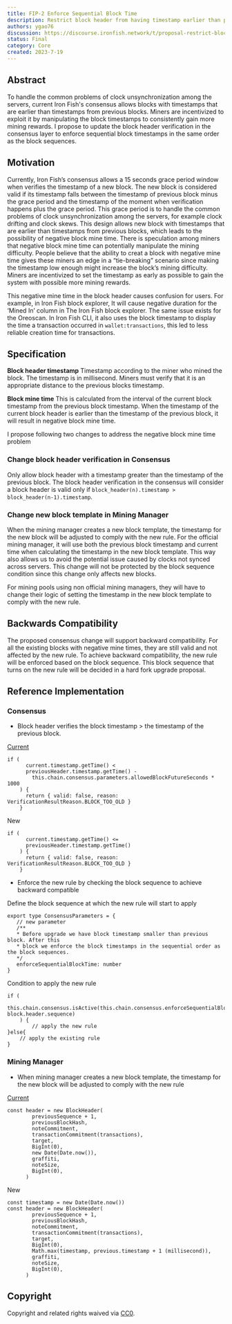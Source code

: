 ```yaml
---
title: FIP-2 Enforce Sequential Block Time
description: Restrict block header from having timestamp earlier than previous block.
authors: ygao76
discussion: https://discourse.ironfish.network/t/proposal-restrict-block-from-having-timestamp-earlier-than-previous-block/50
status: Final
category: Core
created: 2023-7-19
---
```


## Abstract
To handle the common problems of clock unsynchronization among the servers, current Iron Fish's consensus allows blocks with timestamps that are earlier than timestamps from previous blocks. Miners are incentivized to exploit it by manipulating the block timestamps to consistently gain more mining rewards. I propose to update the block header verification in the consensus layer to enforce sequential block timestamps in the same order as the block sequences.
## Motivation

Currently, Iron Fish’s consensus allows a 15 seconds grace period window when verifies the timestamp of a new block. The new block is considered valid if its timestamp falls between the timestamp of previous block minus the grace period and the timestamp of the moment when verification happens plus the grace period. This grace period is to handle the common problems of clock unsynchronization among the servers, for example clock drifting and clock skews. This design allows new block with timestamps that are earlier than timestamps from previous blocks, which leads to the possibility of negative block mine time. There is speculation among miners that negative block mine time can potentially manipulate the mining difficulty. People believe that the ability to creat a block with negative mine time gives these miners an edge in a “tie-breaking” scenario since making the timestamp low enough might increase the block’s mining difficulty. Miners are incentivized to set the timestamp as early as possible to gain the system with possible more mining rewards.

This negative mine time in the block header causes confusion for users. For example, in Iron Fish block explorer, It will cause negative duration for the ‘Mined In’ column in The Iron Fish block explorer. The same issue exists for the Oreoscan. In Iron Fish CLI, it also uses the block timestamp to display the time a transaction occurred in `wallet:transactions`, this led to less reliable creation time for transactions.

## Specification

**Block header timestamp**
Timestamp according to the miner who mined the block. The timestamp is in millisecond. Miners must verify that it is an appropriate distance to the previous blocks timestamp.

**Block mine time**
This is calculated from the interval of the current block timestamp from the previous block timestamp. When the timestamp of the current block header is earlier than the timestamp of the previous block, it will result in negative block mine time.

I propose following two changes to address the negative block mine time problem

### Change block header verification in Consensus

Only allow block header with a timestamp greater than the timestamp of the previous block. The block header verification in the consensus will consider a block header  is valid only if `block_header(n).timestamp > block_header(n-1).timestamp`.

### Change new block template in Mining Manager 
When the mining manager creates a new block template, the timestamp for the new block will be adjusted to comply with the new rule. For the official mining manager, it will use both the previous block timestamp and current time when calculating the timestamp in the new block template. This way also allows us to avoid the potential issue caused by clocks not synced across servers. This change will not be protected by the block sequence condition since this change only affects new blocks.

For mining pools using non official mining managers, they will have to change their logic of setting the timestamp in the new block template to comply with the new rule.


## Backwards Compatibility 

The proposed consensus change will support backward compatibility. For all the existing blocks with negative mine times, they are still valid and not affected by the new rule. To achieve backward compatibility, the new rule will be enforced based on the block sequence. This block sequence that turns on the new rule will be decided in a hard fork upgrade proposal. 

## Reference Implementation

### Consensus

- Block header verifies the block timestamp > the timestamp of the previous block.

[Current](https://github.com/iron-fish/ironfish/blob/master/ironfish/src/consensus/verifier.ts#L203) 

```
if (
      current.timestamp.getTime() <
      previousHeader.timestamp.getTime() -
        this.chain.consensus.parameters.allowedBlockFutureSeconds * 1000
    ) {
      return { valid: false, reason: VerificationResultReason.BLOCK_TOO_OLD }
    }
```

New

```
if (
      current.timestamp.getTime() <=
      previousHeader.timestamp.getTime() 
    ) {
      return { valid: false, reason: VerificationResultReason.BLOCK_TOO_OLD }
    }
```

- Enforce the new rule by checking the block sequence to achieve backward compatible

Define the block sequence at which the new rule will start to apply

```
export type ConsensusParameters = {
   // new parameter
   /**
   * Before upgrade we have block timestamp smaller than previous block. After this
   * block we enforce the block timestamps in the sequential order as the block sequences.
   */
   enforceSequentialBlockTime: number
}
```

Condition to apply the new rule

```
if (
      this.chain.consensus.isActive(this.chain.consensus.enforceSequentialBlockTime, block.header.sequence)
    ) {
		// apply the new rule
}else{
    // apply the existing rule
}
```

### Mining Manager

- When mining manager creates a new block template, the timestamp for the new block will be adjusted to comply with the new rule

[Current](https://github.com/iron-fish/ironfish/blob/master/ironfish/src/blockchain/blockchain.ts#L978) 

```
const header = new BlockHeader(
        previousSequence + 1,
        previousBlockHash,
        noteCommitment,
        transactionCommitment(transactions),
        target,
        BigInt(0),
        new Date(Date.now()),
        graffiti,
        noteSize,
        BigInt(0),
      )
```

New

```
const timestamp = new Date(Date.now())
const header = new BlockHeader(
        previousSequence + 1,
        previousBlockHash,
        noteCommitment,
        transactionCommitment(transactions),
        target,
        BigInt(0),
        Math.max(timestamp, previous.timestamp + 1 (millisecond)),
        graffiti,
        noteSize,
        BigInt(0),
      )
```

## Copyright

Copyright and related rights waived via [CC0](https://creativecommons.org/share-your-work/public-domain/cc0/).
